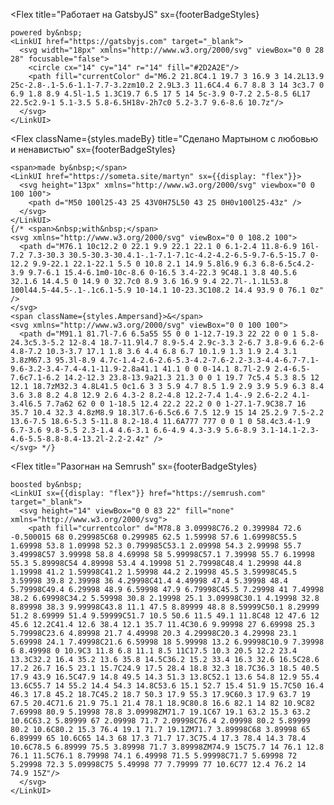 
<footer
  className={styles.siteFooter}
>

  <Flex
    title="Работает на GatsbyJS"
    sx={footerBadgeStyles}
  >
    powered by&nbsp;
    <LinkUI href="https://gatsbyjs.com" target="_blank">
      <svg width="18px" xmlns="http://www.w3.org/2000/svg" viewBox="0 0 28 28" focusable="false">
        <circle cx="14" cy="14" r="14" fill="#2D2A2E"/>
        <path fill="currentColor" d="M6.2 21.8C4.1 19.7 3 16.9 3 14.2L13.9 25c-2.8-.1-5.6-1.1-7.7-3.2zm10.2 2.9L3.3 11.6C4.4 6.7 8.8 3 14 3c3.7 0 6.9 1.8 8.9 4.5l-1.5 1.3C19.7 6.5 17 5 14 5c-3.9 0-7.2 2.5-8.5 6L17 22.5c2.9-1 5.1-3.5 5.8-6.5H18v-2h7c0 5.2-3.7 9.6-8.6 10.7z"/>
      </svg>
    </LinkUI>
  </Flex>

  <Flex 
    className={styles.madeBy}
    title="Сделано Мартыном с любовью и ненавистью"
    sx={footerBadgeStyles}
  >
    <span>made by&nbsp;</span>
    <LinkUI href="https://someta.site/martyn" sx={{display: "flex"}}>
      <svg height="13px" xmlns="http://www.w3.org/2000/svg" viewbox="0 0 100 100">
        <path d="M50 100l25-43 25 43V0H75L50 43 25 0H0v100l25-43z" />
      </svg>
    </LinkUI>
    {/* <span>&nbsp;with&nbsp;</span>
    <svg xmlns="http://www.w3.org/2000/svg" viewBox="0 0 108.2 100">
      <path d="M76.1 10c12.2 0 22.1 9.9 22.1 22.1 0 6.1-2.4 11.8-6.9 16l-7.2 7.3-30.3 30.5-30.3-30.4.1-.1-7.1-7.1c-4.2-4.2-6.5-9.7-6.5-15.7 0-12.2 9.9-22.1 22.1-22.1 5.5 0 10.8 2.1 14.9 5.8l6.9 6.3 6.8-6.5c4.2-3.9 9.7-6.1 15.4-6.1m0-10c-8.6 0-16.5 3.4-22.3 9C48.1 3.8 40.5.6 32.1.6 14.4.5 0 14.9 0 32.7c0 8.9 3.6 16.9 9.4 22.7l-.1.1L53.8 100l44.5-44.5-.1-.1c6.1-5.9 10-14.1 10-23.3C108.2 14.4 93.9 0 76.1 0z" />
    </svg>
    <span className={styles.Ampersand}>&</span>
    <svg xmlns="http://www.w3.org/2000/svg" viewBox="0 0 100 100">
      <path d="M91.1 81.7l-7.6 6.5a55 55 0 0 1-12.7-19.3 22 22 0 0 1 5.8-24.3c5.3-5.2 12-8.4 18.7-11.9l4.7 8.9-5.4 2.9c-3.3 2-6.7 3.8-9.6 6.2-6 4.8-7.2 10.3-3.7 17.1 1.8 3.6 4.4 6.8 6.7 10.1.9 1.3 1.9 2.4 3.1 3.8zM67.3 95.3l-8.9 4.7c-1.4-2.6-2.6-5.3-4.2-7.6-2.2-3.3-4.4-6.7-7.1-9.6-3.2-3.4-7.4-4.1-11.9-2.8a41.1 41.1 0 0 0-14.1 8.7l-2.9 2.4-6.5-7.6c7.1-6.2 14.2-12.3 23.8-13.9a21.3 21.3 0 0 1 19.7 7c5.4 5.3 8.5 12 12.1 18.7zM32.3 4.8L41.5 0c1.6 3 3 5.9 4.7 8.5 1.9 2.9 3.9 5.9 6.3 8.4 3.6 3.8 8.2 4.8 12.9 2.6 4.3-2 8.2-4.8 12.2-7.4 1.4-.9 2.6-2.2 4.1-3.4l6.5 7.7a62 62 0 0 1-18.5 12.4 22.2 22.2 0 0 1-27.1-7.9C38.7 16 35.7 10.4 32.3 4.8zM8.9 18.3l7.6-6.5c6.6 7.5 12.9 15 14 25.2.9 7.5-2.2 13.6-7.5 18.6-5.3 5-11.8 8.2-18.4 11.6A777 777 0 0 1 0 58.4c3.4-1.9 6.7-3.6 9.8-5.5 2.3-1.4 4.6-3.1 6.6-4.9 4.3-3.9 5.6-8.9 3.1-14.1-2.3-4.6-5.5-8.8-8.4-13.2l-2.2-2.4z" />
    </svg> */}
  </Flex>

  <Flex
    title="Разогнан на Semrush"
    sx={footerBadgeStyles}
  >
    boosted by&nbsp; 
    <LinkUI sx={{display: "flex"}} href="https://semrush.com" target="_blank">
      <svg height="14" viewBox="0 0 83 22" fill="none" xmlns="http://www.w3.org/2000/svg">
        <path fill="currentcolor" d="M78.8 3.09998C76.2 0.399984 72.6 -0.500015 68 0.299985C68 0.299985 62.5 1.59998 57.6 1.69998C55.5 1.69998 53.8 1.09998 52.3 0.799985C53.1 2.09998 54.3 2.99998 55.7 3.49998C57 3.99998 58.8 4.69998 58 5.99998C57.1 7.39998 55.7 6.19998 55.3 5.89998C54 4.89998 53.4 4.19998 51 2.79998C48.4 1.29998 44.8 1.19998 41.2 1.59998C41.2 1.59998 44.2 2.19998 45.5 3.59998C45.5 3.59998 39.8 2.39998 36 4.29998C41.4 4.49998 47.4 5.39998 48.4 5.79998C49.4 6.29998 48.9 6.59998 47.9 6.79998C45.5 7.29998 41 7.49998 38.2 6.69998C34.2 5.59998 30.8 2.19998 25.1 3.09998C30.1 4.19998 32.8 8.89998 38.3 9.99998C43.8 11.1 47.5 8.89999 48.8 8.59999C50.1 8.29999 51.2 8.69999 51.4 9.59999C51.7 10.5 50.6 11.5 49.1 11.8C48 12 47.6 12 45.6 12.2C41.4 12.6 38.4 12.1 35.7 11.4C30.6 9.99998 27 6.69998 25.3 5.79998C23.6 4.89998 21.7 4.49998 20.3 4.29998C20.3 4.29998 23.1 5.69998 24.1 7.49998C21.6 6.59998 18 5.99998 13.2 6.99998C10.9 7.39998 6 8.49998 0 10.9C3 11.8 6.8 11.1 8.5 11C17.5 10.3 20.5 12.2 23.4 13.3C32.2 16.4 35.2 13.6 35.8 14.5C36.2 15.2 33.4 16.3 32.6 16.5C28.6 17.2 26.7 16.5 23.1 15.7C24.9 17.5 28.4 18.8 32.3 18.7C36.3 18.5 40.5 17.9 43.9 16.5C47.9 14.8 49.5 14.3 51.3 13.8C52.1 13.6 54.8 12.9 55.4 13.6C55.7 14 55.2 14.4 54.3 14.8C53.6 15.1 52.7 15.4 51.9 15.7C50 16.4 46.3 17.8 45.2 18.7C45.2 18.7 50.3 17.9 55.3 17.9C60.3 17.9 63.7 19 67.5 20.4C71.6 21.9 75.1 21.4 78.1 18.9C80.8 16.6 82.1 14 82 10.9C82 7.69998 80.9 5.19998 78.8 3.09998ZM71.7 19.1C67 19.1 63.2 15.3 63.2 10.6C63.2 5.89999 67 2.09998 71.7 2.09998C76.4 2.09998 80.2 5.89999 80.2 10.6C80.2 15.3 76.4 19.1 71.7 19.1ZM71.7 3.89998C68 3.89998 65 6.89999 65 10.6C65 14.3 68 17.3 71.7 17.3C75.4 17.3 78.4 14.3 78.4 10.6C78.5 6.89999 75.5 3.89998 71.7 3.89998ZM74.9 15C75.7 14 76.1 12.8 76.1 11.5C76.1 8.79998 74.1 6.49998 71.5 5.99998C71.7 5.69998 72 5.29998 72.3 5.09998C75 5.49998 77 7.79999 77 10.6C77 12.4 76.2 14 74.9 15Z"/>
      </svg>
    </LinkUI>
  </Flex>
</footer>
